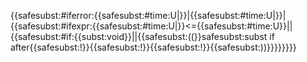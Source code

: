 {{<includeonly>safesubst:</includeonly>#iferror:{{<includeonly>safesubst:</includeonly>#time:U|{{{1|@0}}}}}|{{<includeonly>safesubst:</includeonly>#time:U|{{{1|@0}}}}}|{{<includeonly>safesubst:</includeonly>#ifexpr:{{<includeonly>safesubst:</includeonly>#time:U|{{{1|@0}}}}}<={{<includeonly>safesubst:</includeonly>#time:U}}|{{{2|}}}|{{<includeonly>safesubst:</includeonly>#if:{{<includeonly>subst:</includeonly>void}}|{{{3|}}}|{{<includeonly>safesubst:</includeonly>((}}safesubst:subst if after{{<includeonly>safesubst:</includeonly>!}}{{{1|}}}{{<includeonly>safesubst:</includeonly>!}}{{{2|}}}{{<includeonly>safesubst:</includeonly>!}}{{{3|}}}{{<includeonly>safesubst:</includeonly>))}}}}}}}}<noinclude>{{doc}}</noinclude>